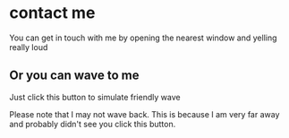 
# contact me

You can get in touch with me by opening the nearest window and yelling really loud

## Or you can wave to me

Just click this button to simulate friendly wave

<Wave />

Please note that I may not wave back. This is because I am very far away and probably didn't see you click this button.
